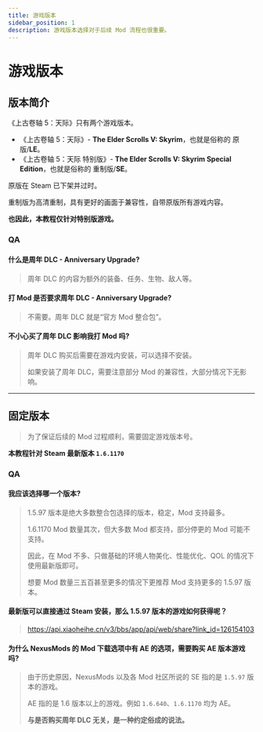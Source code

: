 ```yaml
---
title: 游戏版本
sidebar_position: 1
description: 游戏版本选择对于后续 Mod 流程也很重要。
---
```


# 游戏版本

## 版本简介

《上古卷轴 5：天际》只有两个游戏版本。

- 《上古卷轴 5：天际》- **The Elder Scrolls V: Skyrim**，也就是俗称的 原版/**LE**。
- 《上古卷轴 5：天际 特别版》- **The Elder Scrolls V: Skyrim Special Edition**，也就是俗称的 重制版/**SE**。

原版在 Steam 已下架并过时。

重制版为高清重制，具有更好的画面于兼容性，自带原版所有游戏内容。

**也因此，本教程仅针对特别版游戏。**

### QA

#### 什么是**周年 DLC - Anniversary Upgrade**?

> 周年 DLC 的内容为额外的装备、任务、生物、敌人等。

#### 打 Mod 是否要求**周年 DLC - Anniversary Upgrade**?

> 不需要。周年 DLC 就是“官方 Mod 整合包”。

#### 不小心买了周年 DLC 影响我打 Mod 吗?

> 周年 DLC 购买后需要在游戏内安装，可以选择不安装。
>
> 如果安装了周年 DLC，需要注意部分 Mod 的兼容性，大部分情况下无影响。

---

## 固定版本

> 为了保证后续的 Mod 过程顺利，需要固定游戏版本号。

**本教程针对 Steam 最新版本 `1.6.1170`**

### QA

#### 我应该选择哪一个版本?

> 1.5.97 版本是绝大多数整合包选择的版本，稳定，Mod 支持最多。
>
> 1.6.1170 Mod 数量其次，但大多数 Mod 都支持，部分停更的 Mod 可能不支持。
>
> 因此，在 Mod 不多、只做基础的环境人物美化、性能优化、QOL 的情况下使用最新版即可。
>
> 想要 Mod 数量三五百甚至更多的情况下更推荐 Mod 支持更多的 1.5.97 版本。

#### 最新版可以直接通过 Steam 安装，那么 1.5.97 版本的游戏如何获得呢？

> https://api.xiaoheihe.cn/v3/bbs/app/api/web/share?link_id=126154103

#### 为什么 NexusMods 的 Mod 下载选项中有 AE 的选项，需要购买 AE 版本游戏吗?

> 由于历史原因，NexusMods 以及各 Mod 社区所说的 SE 指的是 `1.5.97` 版本的游戏。
>
> AE 指的是 1.6 版本以上的游戏。例如 `1.6.640`、`1.6.1170` 均为 AE。
>
> **与是否购买周年 DLC 无关，是一种约定俗成的说法。**
